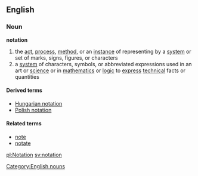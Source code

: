 ==English==
===Noun===
'''notation'''

#the [[act]], [[process]], [[method]], or an [[instance]] of representing by a [[system]] or set of marks, signs, figures, or characters
#a [[system]] of characters, symbols, or abbreviated expressions used in an art or [[science]] or in [[mathematics]] or [[logic]] to [[express]] [[technical]] facts or quantities

====Derived terms====
*[[Hungarian notation]]
*[[Polish notation]]

====Related terms====
*[[note]]
*[[notate]]

[[Category:English nouns]]
[[pl:Notation]]
[[sv:notation]]